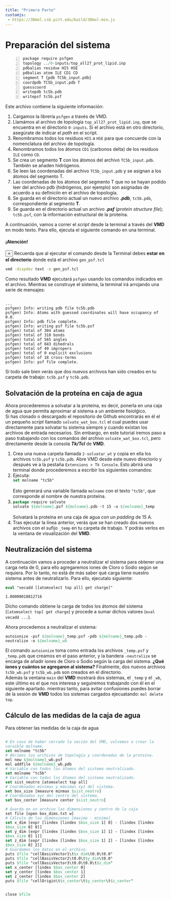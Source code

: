 ```yaml
---
title: "Primera Parte"
customjs:
 - https://3Dmol.csb.pitt.edu/build/3Dmol-min.js
---
```


# Preparación del sistema

```{#numCode .R .numberLines}
package require psfgen
topology ../0-inputs/top_all27_prot_lipid.inp
pdbalias residue HIS HSE
pdbalias atom ILE CD1 CD
segment T {pdb TC5b_input.pdb}
coordpdb TC5b_input.pdb T
guesscoord
writepdb tc5b.pdb
writepsf tc5b.psf
```

Este archivo contiene la siguiente información:

1. Cargamos la librería `psfgen` a través de VMD.
2. Llamámos al archivo de topología `top_all27_prot_lipid.inp`, que se encuentra en el directorio `0-inputs`. Si el archivo está en otro directorio, asegúrate de indicar el *path* en el script.
3. Renombramos todos los residuos `HIS` a `HSE` para que concuerde con la nomenclatura del archivo de topología.
4. Renombramos todos los átomos `CD1` (carbonos delta) de los residuos `ILE` como `CD`.
5. Se crea un segmento __T__ con los átomos del archivo `TC5b_input.pdb`. También se añaden hidrógenos.
6. Se leen las coordenadas del archivo `TC5b_input.pdb` y se asignan a los átomos del segmento T.
7. Las coordenadas de los átomos del segmento T que no se hayan podido leer del archivo pdb (hidrógenos, por ejemplo) son asignadas de acuerdo a su definiciín en el archivo de topología.
8. Se guarda en el directorio actual un nuevo archivo __*.pdb*__, `tc5b.pdb`, correspondiente al segmento __T__.
9. Se guarda en el directorio actual un archivo __*.psf*__ (*protein structure file*); `tc5b.psf`, con la información estructural de la proteína.

A continuación, vamos a correr el *script* desde la terminal a través del <b>VMD</b> en modo texto. Para ello, ejecuta el siguiente comando en una terminal.

<div class="alert alert-dismissible alert-success">
<h4 class="alert-heading">¡Atención!</h4>
  <button type="button" class="close" data-dismiss="alert">&times;</button>
  Recuerda que al ejecutar el comando desde la Terminal debes **estar en el directorio**  donde está el archivo `gen_psf.tcl`
</div>


```bash
vmd -dispdev text -e gen_psf.tcl
```

Como resultado **VMD** ejecutará `psfgen` usando los comandos indicados en el archivo. Mientras se construye el sistema, la terminal irá arrojando una serie de mensajes:

<pre  class="border border-dark rounded"><code>
...
psfgen) Info: writing pdb file tc5b.pdb
psfgen) Info: Atoms with guessed coordinates will have occupancy of 0.0.
psfgen) Info: pdb file complete.
psfgen) Info: writing psf file tc5b.psf
psfgen) total of 304 atoms
psfgen) total of 310 bonds
psfgen) total of 565 angles
psfgen) total of 843 dihedrals
psfgen) total of 49 impropers
psfgen) total of 0 explicit exclusions
psfgen) total of 18 cross-terms
psfgen) Info: psf file complete.
</code></pre>

Si todo sale bien verás que dos nuevos archivos han sido creados en tu carpeta  de trabajo: `tc5b.psf` y `tc5b.pdb`.

<!--Imagen del mapa de flujo con los archivos-->

## Solvatación de la proteína en caja de agua

Ahora procederemos a solvatar a la proteína, es decir, ponerla en una caja de agua que permita aproximar al sistema a un ambiente fisiolǵico.  
Si has clonado o descargado el repositorio de Github encontrarás en él el un pequeño *script* llamado `solvate_wat_box.tcl` el cual puedes usar directamente para solvatar tu sistema siempre y cuando existan los archivos de entrada necesarios.
Sin embargo, en este tutorial iremos paso a paso trabajando con los comandos del archivo `solvate_wat_box.tcl`, pero directamente desde la consola __*Tk/Tcl*__ de **VMD**.

1. Crea una nueva carpeta llamada `2-solvatar_wt` y copia en ella los archivos `tc5b.psf` y  `tc5b.pdb`.
    Abre VMD desde este nuevo directorio y después ve a la pestaña `Extensions > Tk Console`. Esto abrirá una terminal donde procederemos a escribir los siguientes comandos:
2. Ejecuta:<br>
<pre class="sourceCode"><code class="inline-code"><span class="kw">set</span> molname "tc5b"</code></pre><br>
    Esto generará una variable llamada `molname` con el texto `"tc5b"`, que corresponde al nombre de nuestra proteína.
3. <pre class="sourceCode"><code class="inline-code"><span class="kw">package</span> require solvate</code><br><code class="inline-code"><span class="kw2">solvate</span> <span class="fl">${molname}</span>.psf <span class="fl">${molname}</span>.pdb -t 15 -o <span class="fl">${molname}</span>_temp</code></pre> <br> Solvatará la proteína en una caja de agua con un *padding* de 15 A.
4. Tras ejecutar la línea anterior, verás que se han creado dos nuevos archivos con el sufijo `_temp` en tu carpeta de trabajo. Y podrás verlos en la ventana de visualización del **VMD**.

## Neutralización del sistema

A continuación vamos a proceder a neutralizar el sistema para obtener una carga neta de 0, para ello agregaremos iones de Cloro o Sodio según se requiera. Por lo tanto, no está de más saber qué carga tiene nuestro sistema antes de neutralizarlo. Para ello, ejecutalo siguiente:

<pre class="sourceCode"><code class="inline-code"><span class="kw">eval</span> "vecadd [[atomselect top all] get charge]"</code>
</code></pre>
<pre  class="border border-dark rounded"><code>1.00000018812716
</code></pre>

Dicho comando obtiene la carga de todos los átomos del sistema (`[atomselect top] get charge`) y procede a sumar dichos valores (`eval vecadd ...`).

Ahora procedemos a neutralizar el sistema:

<pre class="sourceCode"><code class="inline-code"><span class="kw2">autoionize</span> -psf <span class="fl">${molname}</span>_temp.psf -pdb <span class="fl">${molname}</span>_temp.pdb -neutralize -o <span class="fl"><span class="sm">${molname}</span>_wb</span></code></pre>


El comando `autoionize` toma como entrada los archivos `_temp.psf` y `_temp.pdb` que creamos en el paso anterior, y la bandera `-neutralize` se encarga de añadir iones de Cloro o Sodio según la carga del sistema. **¿Qué iones y cuántos se agregaron al sistema?** Finalmente, dos nuevos archivos `tc5b_wb.psf` y `tc5b_wb.pdb` son creados en el directorio.  
Además la ventana `main` del **VMD** mostrará dos sistemas, el `_temp` y el `_wb`, este  último es el que nos interesa y seguiremos trabajando con él en el siguiente apartado. mientras tanto, para avitar confusiones puedes borrar de la sesión de **VMD** todos los sistemas cargados ejecuatando: <code class="inline-code"><span class="kw2">mol</span> delete top</code>.

## Cálculo de las medidas de la caja de agua

Para obtener las medidas de la caja de agua 

<pre class="sourceCode"><code class="inline-code">
<span class="co"># En caso de haber cerrado la seción del VMD, volvemos a crear la varaible molname.</span>
<span class="kw">set</span> molname "tc5b"
<span class="co"># Abrimos los archivos de topología y coordenadas de la proteína.</span>
<span class="kw2">mol</span> new <span class="fl">${molname}</span>_wb.psf
<span class="kw2">mol</span> addfile <span class="fl">${molname}</span>_wb.pdb
<span class="co"># Variable con todos los átomos del sistema neutralizado.</span>
<span class="kw">set</span> molname "tc5b"  
<span class="co"># Variable con todos los átomos del sistema neutralizado.</span>
<span class="kw">set</span> sist_neutro [atomselect top all]
<span class="co"># Coordenadas mínimas y máximas xyz del sistema.</span>
<span class="kw">set</span> box_size [measure minmax <span class="fl">$sist_neutro</span>]
<span class="co"># Coordenadas xyz del centro del sistema.</span>
<span class="kw">set</span> box_center [measure center <span class="fl">$sist_neutro</span>]

<span class="co"># Guarda en un archivo las dimensiones y centro de la caja</span>
set file [open box_dims.txt w]
<span class="co"># Cálculo de las dimensiones [maximo - minimo]</span>
<span class="kw">set</span> x_dim [expr [lindex [lindex <span class="fl">$box_size</span> 1] 0] - [lindex [lindex <span class="fl">$box_size</span> 0] 0]]
<span class="kw">set</span> y_dim [expr [lindex [lindex <span class="fl">$box_size</span> 1] 1] - [lindex [lindex <span class="fl">$box_size</span> 0] 1]]
<span class="kw">set</span> z_dim [expr [lindex [lindex <span class="fl">$box_size</span> 1] 2] - [lindex [lindex <span class="fl">$box_size</span> 0] 2]]
<span class="co"># Guardamos los datos en el archivo.</span>
<span class="kw2">puts</span> <span class="fl">$file</span> "cellBasisVector1\t<span class="fl">$x_dim</span>\t0.0\t0.0"
<span class="kw2">puts</span> <span class="fl">$file</span> "cellBasisVector2\t0.0\t<span class="fl">$y_dim</span>\t0.0"
<span class="kw2">puts</span> <span class="fl">$file</span> "cellBasisVector3\t0.0\t0.0\t<span class="fl">$z_dim</span>"
<span class="kw">set</span> x_center [lindex <span class="fl">$box_center</span> 0]
<span class="kw">set</span> y_center [lindex <span class="fl">$box_center</span> 1]
<span class="kw">set</span> z_center [lindex <span class="fl">$box_center</span> 2]
<span class="kw2">puts</span> <span class="fl">$file</span> "cellOrigin\t<span class="fl">$x_center</span>\t<span class="fl">$y_center</span>\t<span class="fl">$z_center</span>"

  
<span class="kw2">close</span> <span class="fl">$file
</code></pre> 